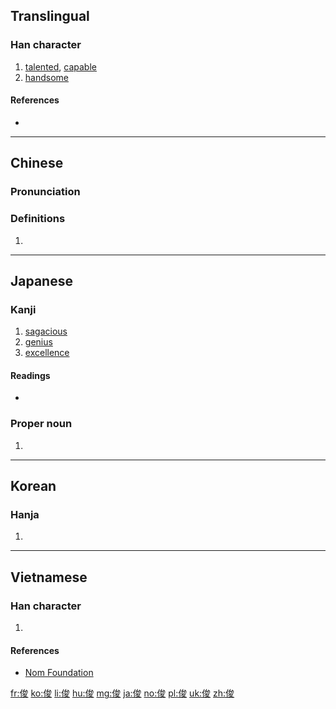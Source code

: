 {{also|儁}}
==Translingual==

===Han character===
{{Han char|rn=9|rad=人|as=07|sn=9|four=2324<sub>7</sub>|canj=人戈金水 (OICE)|ids=⿰[[亻]][[夋]]}}

# [[talented]], [[capable]]
# [[handsome]]

====References====
* {{Han ref|kx=0104.150|dkj=00674|dj=0220.140|hdz=10168.040|uh=4FCA|ud=20426|bh=AB54|bd=43860}}

----

==Chinese==
{{zh-forms}}

===Pronunciation===
{{zh-pron
|m=jùn
|c=zeon3
|mc=y
|oc=y
|ma=Zh-jùn.ogg
|cat=a
}}

===Definitions===
# {{rfdef|lang=zh}}

----

==Japanese==

===Kanji===
{{ja-kanji|grade=c|rs=人07}}

# [[sagacious]]
# [[genius]]
# [[excellence]]

====Readings====
* {{ja-readings|on=[[しゅん]] (shun)|kun=[[すぐれる]] (sugureru)|nanori=[[とし]] (toshi)}}

===Proper noun===
{{ja-pos|しゅん|proper}}

# {{given name|male|lang=ja|sort=しゅん}}

----

==Korean==

===Hanja===
{{ko-hanja|hangeul=준|rv=jun|mr=chun}}

# {{defn|lang=ko|sort=人07}}

----

==Vietnamese==

===Han character===
{{vi-hantu|[[tuấn]], [[toáng]], [[bưu]], [[bữu]], [[bửu]]|rs=人07}}

# {{defn|lang=vi|sort=人07}}

====References====
*[http://nomfoundation.org/common/nom_details.php?codepoint=4fca Nom Foundation]

[[fr:俊]]
[[ko:俊]]
[[li:俊]]
[[hu:俊]]
[[mg:俊]]
[[ja:俊]]
[[no:俊]]
[[pl:俊]]
[[uk:俊]]
[[zh:俊]]